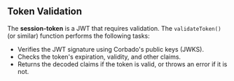 ## Token Validation

The **session-token** is a JWT that requires validation. The `validateToken()` (or similar) function performs the following tasks:

- Verifies the JWT signature using Corbado's public keys (JWKS).
- Checks the token's expiration, validity, and other claims.
- Returns the decoded claims if the token is valid, or throws an error if it is not. 